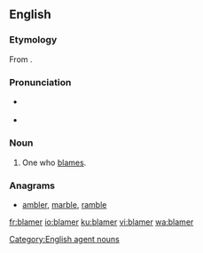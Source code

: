 {{also|blâmer}}
==English==

===Etymology===
From {{suffix|blame|er|lang=en}}.

===Pronunciation===
* {{a|RP}} {{IPA|/ˈbleɪmə/|lang=en}}
* {{a|GenAm}} {{IPA|/ˈbleɪmɚ/|lang=en}}

===Noun===
{{en-noun}}

# One who [[blame]]s.

===Anagrams===
* [[ambler#English|ambler]], [[marble#English|marble]], [[ramble#English|ramble]]

[[Category:English agent nouns]]

[[fr:blamer]]
[[io:blamer]]
[[ku:blamer]]
[[vi:blamer]]
[[wa:blamer]]